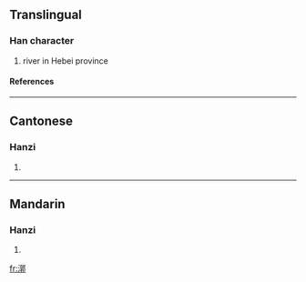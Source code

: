 ==Translingual==
===Han character===
{{Han char|rn=85|rad=水|as=11|sn=14|four=3712<sub>7</sub>|canj=水卜木中 (EYDL)}}
# river in Hebei province
====References====
{{Han ref|kx=0647.130|dkj=18178|dj=1057.120|hdz=31705.010|uh=6F37|ud=28471|bh=E272|bd=57970}}

----
==Cantonese==
===Hanzi===
{{yue-hanzi|jyut=|y=kwok3}}
# {{defn|Cantonese}}

----
==Mandarin==
===Hanzi===
{{cmn-hanzi|pin=[[kuò]] ([[kuo4]])|wg=k'uo<sup>4</sup>}}
# {{defn|Mandarin}}

[[fr:漷]]
